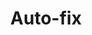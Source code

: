 ---
title: Auto-fix
description: "An explanation of how our Auto-fix feature works with the AI agent."
icon: "screwdriver-wrench"
---